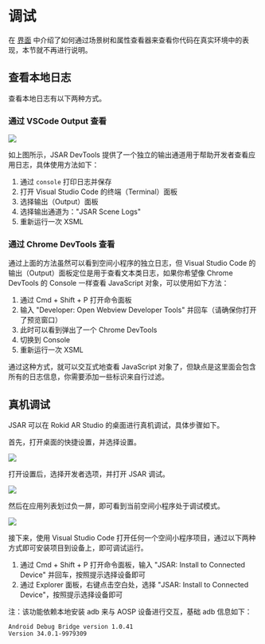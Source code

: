 # 调试

在 [界面]() 中介绍了如何通过场景树和属性查看器来查看你代码在真实环境中的表现，本节就不再进行说明。

## 查看本地日志

查看本地日志有以下两种方式。

### 通过 VSCode Output 查看

![](/vscode-extension-howto-scene-logs.png)

如上图所示，JSAR DevTools 提供了一个独立的输出通道用于帮助开发者查看应用日志，具体使用方法如下：

1. 通过 `console` 打印日志并保存
2. 打开 Visual Studio Code 的终端（Terminal）面板
3. 选择输出（Output）面板
4. 选择输出通道为："JSAR Scene Logs"
5. 重新运行一次 XSML

### 通过 Chrome DevTools 查看

通过上面的方法虽然可以看到空间小程序的独立日志，但 Visual Studio Code 的输出（Output）面板定位是用于查看文本类日志，如果你希望像 Chrome DevTools 的 Console 一样查看 JavaScript 对象，可以使用如下方法：

1. 通过 Cmd + Shift + P 打开命令面板
2. 输入 "Developer: Open Webview Developer Tools" 并回车（请确保你打开了预览窗口）
3. 此时可以看到弹出了一个 Chrome DevTools
4. 切换到 Console
5. 重新运行一次 XSML

通过这种方式，就可以交互式地查看 JavaScript 对象了，但缺点是这里面会包含所有的日志信息，你需要添加一些标识来自行过滤。

## 真机调试

JSAR 可以在 Rokid AR Studio 的桌面进行真机调试，具体步骤如下。

首先，打开桌面的快捷设置，并选择设置。

![](device-debugging-00.png)

打开设置后，选择开发者选项，并打开 JSAR 调试。

![](device-debugging-01.png)

然后在应用列表划过负一屏，即可看到当前空间小程序处于调试模式。

![](device-debugging-02.png)

接下来，使用 Visual Studio Code 打开任何一个空间小程序项目，通过以下两种方式即可安装项目到设备上，即可调试运行。

1. 通过 Cmd + Shift + P 打开命令面板，输入 "JSAR: Install to Connected Device" 并回车，按照提示选择设备即可
2. 通过 Explorer 面板，右键点击空白处，选择 "JSAR: Install to Connected Device"，按照提示选择设备即可

注：该功能依赖本地安装 adb 来与 AOSP 设备进行交互，基础 adb 信息如下：

```
Android Debug Bridge version 1.0.41
Version 34.0.1-9979309
```
